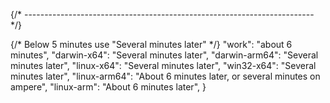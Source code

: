 
{/* ------------------------------------------------------------------------ */}

{/* Below 5 minutes use "Several minutes later" */}
    "work": "about 6 minutes",
    "darwin-x64": "Several minutes later",
    "darwin-arm64": "Several minutes later",
    "linux-x64": "Several minutes later",
    "win32-x64": "Several minutes later",
    "linux-arm64": "About 6 minutes later, or several minutes on ampere",
    "linux-arm": "About 6 minutes later",
}
